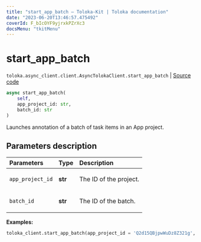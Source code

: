 ```yaml
---
title: "start_app_batch — Toloka-Kit | Toloka documentation"
date: "2023-06-20T13:46:57.475492"
coverId: F_bIcOYF9yjrxkPZrXc3
docsMenu: "tkitMenu"
---
```


# start_app_batch

`toloka.async_client.client.AsyncTolokaClient.start_app_batch` | [Source code](https://github.com/Toloka/toloka-kit/blob/v1.2.0/src/async_client/client.py#L0)

```python
async start_app_batch(
    self,
    app_project_id: str,
    batch_id: str
)
```

Launches annotation of a batch of task items in an App project.

## Parameters description

| Parameters | Type | Description |
| :----------| :----| :-----------|
`app_project_id`|**str**|<p>The ID of the project.</p>
`batch_id`|**str**|<p>The ID of the batch.</p>

**Examples:**

```python
toloka_client.start_app_batch(app_project_id = 'Q2d15QBjpwWuDz8Z321g', app_batch_id = '4Va2BBWKL88S4QyAgVje')
```